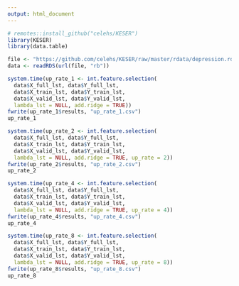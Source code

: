 ```yaml
---
output: html_document
---
```


```r
# remotes::install_github("celehs/KESER")
library(KESER)
library(data.table)
```

```r
file <- "https://github.com/celehs/KESER/raw/master/rdata/depression.rds"
data <- readRDS(url(file, "rb"))
```

```r
system.time(up_rate_1 <- int.feature.selection(
  data$X_full_lst, data$Y_full_lst, 
  data$X_train_lst, data$Y_train_lst, 
  data$X_valid_lst, data$Y_valid_lst,
  lambda_lst = NULL, add.ridge = TRUE))
fwrite(up_rate_1$results, "up_rate_1.csv")
up_rate_1
```

```r
system.time(up_rate_2 <- int.feature.selection(
  data$X_full_lst, data$Y_full_lst, 
  data$X_train_lst, data$Y_train_lst, 
  data$X_valid_lst, data$Y_valid_lst,
  lambda_lst = NULL, add.ridge = TRUE, up_rate = 2))
fwrite(up_rate_2$results, "up_rate_2.csv")
up_rate_2
```

```r
system.time(up_rate_4 <- int.feature.selection(
  data$X_full_lst, data$Y_full_lst, 
  data$X_train_lst, data$Y_train_lst, 
  data$X_valid_lst, data$Y_valid_lst,
  lambda_lst = NULL, add.ridge = TRUE, up_rate = 4))
fwrite(up_rate_4$results, "up_rate_4.csv")
up_rate_4
```

```r
system.time(up_rate_8 <- int.feature.selection(
  data$X_full_lst, data$Y_full_lst, 
  data$X_train_lst, data$Y_train_lst, 
  data$X_valid_lst, data$Y_valid_lst,
  lambda_lst = NULL, add.ridge = TRUE, up_rate = 8))
fwrite(up_rate_8$results, "up_rate_8.csv")
up_rate_8
```
